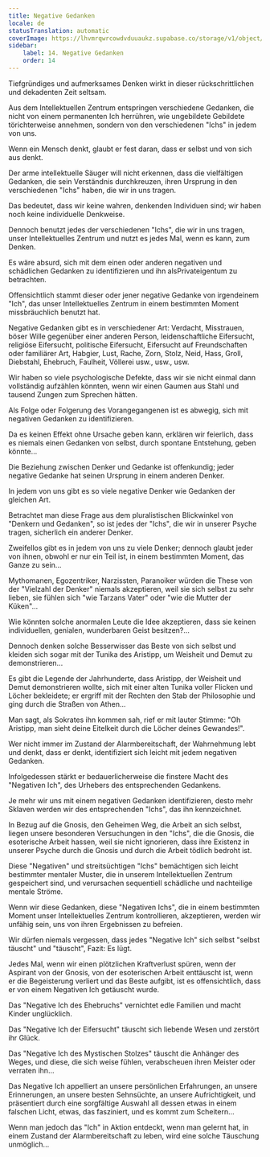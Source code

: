 ```yaml
---
title: Negative Gedanken
locale: de
statusTranslation: automatic
coverImage: https://lhvmrqwrcowdvduuaukz.supabase.co/storage/v1/object/public/strapi-uploads/small_cover-tratado-de-psicologia-revolucionaria.webp-5e15e1cec4e0ebebcde5d7fc7565d8fd.webp
sidebar:
    label: 14. Negative Gedanken
    order: 14
---
```

Tiefgründiges und aufmerksames Denken wirkt in dieser rückschrittlichen und dekadenten Zeit seltsam.

Aus dem Intellektuellen Zentrum entspringen verschiedene Gedanken, die nicht von einem permanenten Ich herrühren, wie ungebildete Gebildete törichterweise annehmen, sondern von den verschiedenen "Ichs" in jedem von uns.

Wenn ein Mensch denkt, glaubt er fest daran, dass er selbst und von sich aus denkt.

Der arme intellektuelle Säuger will nicht erkennen, dass die vielfältigen Gedanken, die sein Verständnis durchkreuzen, ihren Ursprung in den verschiedenen "Ichs" haben, die wir in uns tragen.

Das bedeutet, dass wir keine wahren, denkenden Individuen sind; wir haben noch keine individuelle Denkweise.

Dennoch benutzt jedes der verschiedenen "Ichs", die wir in uns tragen, unser Intellektuelles Zentrum und nutzt es jedes Mal, wenn es kann, zum Denken.

Es wäre absurd, sich mit dem einen oder anderen negativen und schädlichen Gedanken zu identifizieren und ihn alsPrivateigentum zu betrachten.

Offensichtlich stammt dieser oder jener negative Gedanke von irgendeinem "Ich", das unser Intellektuelles Zentrum in einem bestimmten Moment missbräuchlich benutzt hat.

Negative Gedanken gibt es in verschiedener Art: Verdacht, Misstrauen, böser Wille gegenüber einer anderen Person, leidenschaftliche Eifersucht, religiöse Eifersucht, politische Eifersucht, Eifersucht auf Freundschaften oder familiärer Art, Habgier, Lust, Rache, Zorn, Stolz, Neid, Hass, Groll, Diebstahl, Ehebruch, Faulheit, Völlerei usw., usw., usw.

Wir haben so viele psychologische Defekte, dass wir sie nicht einmal dann vollständig aufzählen könnten, wenn wir einen Gaumen aus Stahl und tausend Zungen zum Sprechen hätten.

Als Folge oder Folgerung des Vorangegangenen ist es abwegig, sich mit negativen Gedanken zu identifizieren.

Da es keinen Effekt ohne Ursache geben kann, erklären wir feierlich, dass es niemals einen Gedanken von selbst, durch spontane Entstehung, geben könnte...

Die Beziehung zwischen Denker und Gedanke ist offenkundig; jeder negative Gedanke hat seinen Ursprung in einem anderen Denker.

In jedem von uns gibt es so viele negative Denker wie Gedanken der gleichen Art.

Betrachtet man diese Frage aus dem pluralistischen Blickwinkel von "Denkern und Gedanken", so ist jedes der "Ichs", die wir in unserer Psyche tragen, sicherlich ein anderer Denker.

Zweifellos gibt es in jedem von uns zu viele Denker; dennoch glaubt jeder von ihnen, obwohl er nur ein Teil ist, in einem bestimmten Moment, das Ganze zu sein...

Mythomanen, Egozentriker, Narzissten, Paranoiker würden die These von der "Vielzahl der Denker" niemals akzeptieren, weil sie sich selbst zu sehr lieben, sie fühlen sich "wie Tarzans Vater" oder "wie die Mutter der Küken"...

Wie könnten solche anormalen Leute die Idee akzeptieren, dass sie keinen individuellen, genialen, wunderbaren Geist besitzen?...

Dennoch denken solche Besserwisser das Beste von sich selbst und kleiden sich sogar mit der Tunika des Aristipp, um Weisheit und Demut zu demonstrieren...

Es gibt die Legende der Jahrhunderte, dass Aristipp, der Weisheit und Demut demonstrieren wollte, sich mit einer alten Tunika voller Flicken und Löcher bekleidete; er ergriff mit der Rechten den Stab der Philosophie und ging durch die Straßen von Athen...

Man sagt, als Sokrates ihn kommen sah, rief er mit lauter Stimme: "Oh Aristipp, man sieht deine Eitelkeit durch die Löcher deines Gewandes!".

Wer nicht immer im Zustand der Alarmbereitschaft, der Wahrnehmung lebt und denkt, dass er denkt, identifiziert sich leicht mit jedem negativen Gedanken.

Infolgedessen stärkt er bedauerlicherweise die finstere Macht des "Negativen Ich", des Urhebers des entsprechenden Gedankens.

Je mehr wir uns mit einem negativen Gedanken identifizieren, desto mehr Sklaven werden wir des entsprechenden "Ichs", das ihn kennzeichnet.

In Bezug auf die Gnosis, den Geheimen Weg, die Arbeit an sich selbst, liegen unsere besonderen Versuchungen in den "Ichs", die die Gnosis, die esoterische Arbeit hassen, weil sie nicht ignorieren, dass ihre Existenz in unserer Psyche durch die Gnosis und durch die Arbeit tödlich bedroht ist.

Diese "Negativen" und streitsüchtigen "Ichs" bemächtigen sich leicht bestimmter mentaler Muster, die in unserem Intellektuellen Zentrum gespeichert sind, und verursachen sequentiell schädliche und nachteilige mentale Ströme.

Wenn wir diese Gedanken, diese "Negativen Ichs", die in einem bestimmten Moment unser Intellektuelles Zentrum kontrollieren, akzeptieren, werden wir unfähig sein, uns von ihren Ergebnissen zu befreien.

Wir dürfen niemals vergessen, dass jedes "Negative Ich" sich selbst "selbst täuscht" und "täuscht", Fazit: Es lügt.

Jedes Mal, wenn wir einen plötzlichen Kraftverlust spüren, wenn der Aspirant von der Gnosis, von der esoterischen Arbeit enttäuscht ist, wenn er die Begeisterung verliert und das Beste aufgibt, ist es offensichtlich, dass er von einem Negativen Ich getäuscht wurde.

Das "Negative Ich des Ehebruchs" vernichtet edle Familien und macht Kinder unglücklich.

Das "Negative Ich der Eifersucht" täuscht sich liebende Wesen und zerstört ihr Glück.

Das "Negative Ich des Mystischen Stolzes" täuscht die Anhänger des Weges, und diese, die sich weise fühlen, verabscheuen ihren Meister oder verraten ihn...

Das Negative Ich appelliert an unsere persönlichen Erfahrungen, an unsere Erinnerungen, an unsere besten Sehnsüchte, an unsere Aufrichtigkeit, und präsentiert durch eine sorgfältige Auswahl all dessen etwas in einem falschen Licht, etwas, das fasziniert, und es kommt zum Scheitern...

Wenn man jedoch das "Ich" in Aktion entdeckt, wenn man gelernt hat, in einem Zustand der Alarmbereitschaft zu leben, wird eine solche Täuschung unmöglich...

